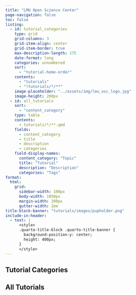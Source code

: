 ```yaml
---
title: "LMU Open Science Center"
page-navigation: false
toc: false
listing:
  - id: tutorial_categories
    type: grid
    grid-columns: 3
    grid-item-align: center
    grid-item-border: true
    max-description-length: 175
    date-format: long
    categories: unnumbered
    sort:
      - "tutorial-home-order"
    contents: 
      - "tutorials"
      - "!tutorials/*/**"
    image-placeholder: "../assets/img/lmu_osc_logo.jpg"
    image-height: 200px
  - id: all_tutorials
    sort:
      - "content_category"
    type: table
    contents:
      - tutorials/*/**.qmd
    fields: 
      - content_category
      - title
      - description
      - categories
    field-display-names:
      content_category: "Topic"
      title: "Tutorial"
      description: "Description"
      categories: "Tags"
format:
  html:
    grid:
      sidebar-width: 100px
      body-width: 1050px
      margin-width: 200px
      gutter-width: 2em
title-block-banner: "tutorials/images/pupholder.png"
include-in-header:
  - text: |
      <style>
      .quarto-title-block .quarto-title-banner {
        background-position-y: center;
        height: 400px;
      }
      </style>
---
```


```{=html}
<style>
.card {
	--bs-card-border-width: 4px !important;
	--bs-card-border-color: rgba(0, 153, 51, 0.3) !important;
}

h5, .h5 {
	font-size: 2.3rem;
}

.quarto-grid-item .listing-categories .listing-category {
	color: #009FE3;
	border: solid 1px #009FE3;
	border-radius: .25rem;
	text-transform: uppercase;
	font-size: .85em;
	padding-left: .5em;
	padding-right: .5em;
	padding-top: .15em;
	padding-bottom: .15em;
	cursor: pointer;
	margin-right: 8px;
	margin-bottom: 8px;
}

.quarto-grid-item .card-text {
	font-size: 1.2em;
}

</style>


```

## Tutorial Categories

:::{#tutorial_categories}
:::

## All Tutorials

:::{#all_tutorials}
:::